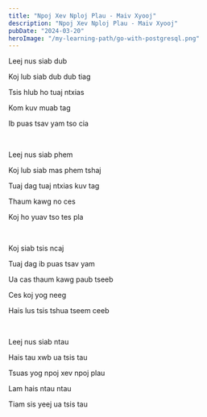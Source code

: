 ```yaml
---
title: "Npoj Xev Nploj Plau - Maiv Xyooj"
description: "Npoj Xev Nploj Plau - Maiv Xyooj"
pubDate: "2024-03-20"
heroImage: "/my-learning-path/go-with-postgresql.png"
---
```


Leej nus siab dub

Koj lub siab dub dub tiag

Tsis hlub ho tuaj ntxias

Kom kuv muab tag

Ib puas tsav yam tso cia

<br />

Leej nus siab phem

Koj lub siab mas phem tshaj

Tuaj dag tuaj ntxias kuv tag

Thaum kawg no ces

Koj ho yuav tso tes pla

<br />

Koj siab tsis ncaj

Tuaj dag ib puas tsav yam

Ua cas thaum kawg paub tseeb

Ces koj yog neeg

Hais lus tsis tshua tseem ceeb

<br />

Leej nus siab ntau

Hais tau xwb ua tsis tau

Tsuas yog npoj xev npoj plau

Lam hais ntau ntau

Tiam sis yeej ua tsis tau
